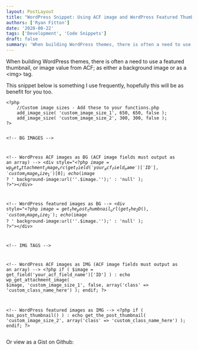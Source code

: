 ```yaml
---
layout: PostLayout
title: "WordPress Snippet: Using ACF image and WordPress Featured Thumbnails"
authors: ['Ryan Fitton']
date: '2020-08-22'
tags: ['Development', 'Code Snippets']
draft: false
summary: 'When building WordPress themes, there is often a need to use a featured thumbnail, or image value from ACF; as either a background image or as a &amp;lt;img&amp;gt; tag. This snippet below is something I use frequently, hopefully this will be as benefit for you too. &amp;lt;?php //Custom image sizes - Add these to your [&amp;hellip;]'
---
```


<p>When building WordPress themes, there is often a need to use a featured thumbnail, or image value from ACF; as either a background image or as a &lt;img&gt; tag.</p>
<p>This snippet below is something I use frequently, hopefully this will be as benefit for you too.</p>
<pre class="language-html code-toolbar"><code class="language-html">&lt;?php
    //Custom image sizes - Add these to your functions.php
    add_image_size( 'custom_image_size_1', 650, 650, false );
    add_image_size( 'custom_image_size_2', 300, 300, false );
?&gt;



&lt;!-- BG IMAGES --&gt;

&lt;!-- WordPress ACF images as BG (ACF image fields must output as an array) --&gt;
&lt;div style=&quot;&lt;?php $image = wp_get_attachment_image_src(get_field('your_acf_field_name')['ID'], 'custom_image_size_1')[0]; echo ($image ? ' background-image:url(\''.$image.'\');' : 'null' ); ?&gt;&quot;&gt;&lt;/div&gt;

&lt;!-- WordPress featured images as BG --&gt;
&lt;div style=&quot;&lt;?php $image = get_the_post_thumbnail_url(get_the_ID(), 'custom_image_size_2'); echo ($image ? ' background-image:url(\''.$image.'\');' : 'null' ); ?&gt;&quot;&gt;&lt;/div&gt;



&lt;!-- IMG TAGS --&gt;

&lt;!-- WordPress ACF images as IMG (ACF image fields must output as an array) --&gt;
&lt;?php 
    if ( $image = get_field('your_acf_field_name')['ID'] ) :
        echo wp_get_attachment_image( $image, 'custom_image_size_1', false, array('class' =&gt; 'custom_class_name_here') );
    endif;
?&gt;

&lt;!-- WordPress featured images as IMG --&gt;
&lt;?php 
    if ( has_post_thumbnail() ) :
        echo get_the_post_thumbnail( 'custom_image_size_2', array('class' =&gt; 'custom_class_name_here') );
    endif;
?&gt;</code></pre>
<p>Or view as a Gist on Github:<br />
<script src="https://gist.github.com/BethanyyF/d82adc5cebd46b839ebad9c977253b55.js"></script></p>